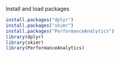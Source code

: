 Install and load packages
```r
install.packages("dplyr")
install.packages("skimr")
install.packages("PerformanceAnalytics")
library(dplyr)
library(skimr)
library(PerformanceAnalytics)
```